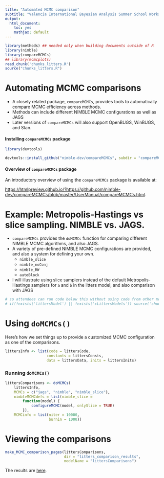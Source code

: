 ```yaml
---
title: "Automated MCMC comparison"
subtitle: "Valencia International Bayesian Analysis Summer School Workshop"
output:
  html_document:
    toc: yes
    mathjax: default
---
```




```r
library(methods) ## needed only when building documents outside of R
library(nimble)
library(compareMCMCs)
## library(mcmcplots)
read_chunk('chunks_litters.R')
source("chunks_litters.R")
```

# Automating MCMC comparisons

- A closely related package, `compareMCMCs`, provides tools to automatically compare MCMC efficiency
across methods.
- Methods can include different NIMBLE MCMC configurations as well as
  JAGS
- Later versions of `compareMCMCs` will also support OpenBUGS, WinBUGS, and Stan.

#### Installing `compareMCMCs` package

```r
library(devtools)

devtools::install_github("nimble-dev/compareMCMCs", subdir = "compareMCMCs")
```

#### Overview of `compareMCMCs` package

An introductory overview of using the `compareMCMCs` package is available at:

[https://htmlpreview.github.io/?https://github.com/nimble-dev/compareMCMCs/blob/master/UserManual/compareMCMCs.html](https://htmlpreview.github.io/?https://github.com/nimble-dev/compareMCMCs/blob/master/UserManual/compareMCMCs.html).


# Example: Metropolis-Hastings vs slice sampling. NIMBLE vs. JAGS.

 - `compareMCMCs` provides the `doMCMCs` function for comparing different NIMBLE MCMC algorithms, and also JAGS.
 - A variety of pre-defined NIMBLE MCMC configurations are provided, and also a system for defining your own.
    - `nimble_slice`
    - `nimble_noConj`
    - `nimble_RW`
    - `autoBlock`
 - I will illustrate using slice samplers instead of the default
Metropolis-Hastings samplers for `a` and `b` in the litters model, and also comparison with JAGS

```r
# so attendees can run code below this without using code from other modules
# if(!exists('littersModel') || !exists('cLittersModels')) source('chunks_litters.R')
```                   

# Using `doMCMCs()`

Here's how we set things up to provide a customized MCMC configuration as one of the comparisons.

```r
littersInfo <- list(code = littersCode,
                   constants = littersConsts,
                   data = littersData, inits = littersInits)
```

### Running `doMCMCs()`

```r
littersComparisons <- doMCMCs(
    littersInfo,
    MCMCs = c("jags", "nimble", "nimble_slice"),
    nimbleMCMCdefs = list(nimble_slice =
        function(model) {
            configureMCMC(model, onlySlice = TRUE)
        }),
    MCMCinfo = list(niter = 10000,
                    burnin = 1000))
```



# Viewing the comparisons

```r
make_MCMC_comparison_pages(littersComparisons,
                           dir = "litters_comparison_results",
                           modelName = "littersComparisons")
```

The results are [here](litters_comparison_results/littersComparisons.html).

